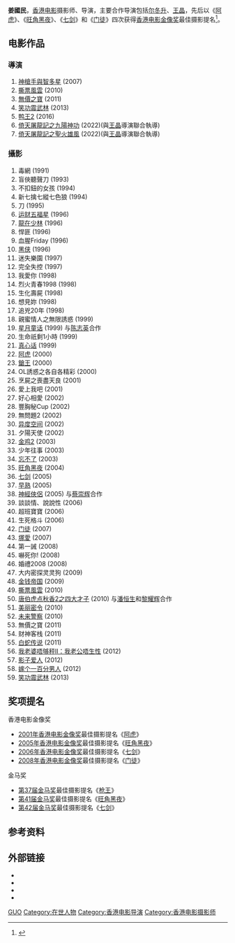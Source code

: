 '''姜國民'''，[[香港电影|香港电影]]摄影师、导演，主要合作导演包括[[尔冬升|尔冬升]]、[[王晶|王晶]]，先后以《[[阿虎|阿虎]]》、《[[旺角黑夜|旺角黑夜]]》、《[[七剑|七剑]]》和《[[门徒_(电影)|门徒]]》四次获得[[香港电影金像奖|香港电影金像奖]]最佳摄影提名<ref>{{Cite web |url=http://people.mtime.com/1250536/awards.html |title=荣誉成就 |accessdate=2014-05-07 |archive-date=2014-05-08 |archive-url=https://web.archive.org/web/20140508024757/http://people.mtime.com/1250536/awards.html |dead-url=no }}</ref>。

== 电影作品 ==
===導演===
#[[神槍手與智多星|神槍手與智多星]] (2007)
#[[撕票風雲|撕票風雲]] (2010)
#[[無價之寶|無價之寶]] (2011)
#[[笑功震武林|笑功震武林]] (2013)
#[[鸭王2|鸭王2]] (2016)
#[[倚天屠龍記之九陽神功|倚天屠龍記之九陽神功]] (2022)(與[[王晶|王晶]]導演聯合執導)
#[[倚天屠龍記之聖火雄風|倚天屠龍記之聖火雄風]] (2022)(與[[王晶|王晶]]導演聯合執導)

===攝影 ===
#毒網 (1991)
#盲俠聽聲刀 (1993)
#不扣鈕的女孩 (1994)
#新七擒七縱七色狼 (1994)
#刀 (1995)
#[[运财五福星|运财五福星]] (1996)
#[[龍在少林|龍在少林]] (1996)
#悍匪 (1996)
#血腥Friday (1996)
#[[黑侠|黑侠]] (1996)
#迷失樂園 (1997)
#完全失控 (1997)
#我愛你 (1998)
#烈火青春1998 (1998)
#生化壽屍 (1998)
#想見妳 (1998)
#追兇20年 (1998)
#親蜜情人之無限誘惑 (1999)
#[[星月童话|星月童话]] (1999) 与[[陈志英|陈志英]]合作
#生命祇剩1小時 (1999)
#[[真心话|真心话]] (1999)
#[[阿虎|阿虎]] (2000)
#[[鎗王|鎗王]] (2000)
#OL誘惑之各自各精彩 (2000)
#烹屍之喪盡天良 (2001)
#愛上我吧 (2001)
#好心相愛 (2002)
#豐胸秘Cup (2002)
#無問題2 (2002)
#[[异度空间|异度空间]] (2002)
#夕陽天使 (2002)
#[[金鸡2|金鸡2]] (2003)
#少年往事 (2003)
#[[忘不了_(電影)|忘不了]] (2003)
#[[旺角黑夜|旺角黑夜]] (2004)
#[[七剑|七剑]] (2005)
#[[早熟_(2005年電影)|早熟]] (2005)
#[[神經俠侶|神經俠侶]] (2005) 与[[蔡崇辉|蔡崇辉]]合作
#談談情、說說性 (2006)
#超班寶寶 (2006)
#生死格斗 (2006)
#[[门徒_(电影)|门徒]] (2007)
#[[塚愛|塚愛]] (2007)
#第一誡 (2008)
#嚇死你! (2008)
#婚禮2008 (2008)
#大内密探灵灵狗 (2009) 
#[[金钱帝国|金钱帝国]] (2009)
#[[撕票風雲|撕票風雲]] (2010)
#[[唐伯虎点秋香2之四大才子|唐伯虎点秋香2之四大才子]] (2010) 与[[潘恒生|潘恒生]]和[[黎耀辉|黎耀辉]]合作
#[[美丽密令|美丽密令]] (2010)
#[[未来警察|未来警察]] (2010) 
#無價之寶 (2011)
#财神客栈 (2011)
#[[白蛇传说|白蛇传说]] (2011) 
#[[我老婆唔够秤II：我老公唔生性|我老婆唔够秤II：我老公唔生性]] (2012)
#[[影子爱人|影子爱人]] (2012)
#[[嫁个一百分男人|嫁个一百分男人]] (2012)
#[[笑功震武林|笑功震武林]] (2013)

== 奖项提名 ==
;香港电影金像奖
*[[2001年香港电影金像奖|2001年香港电影金像奖]]最佳摄影提名《[[阿虎|阿虎]]》
*[[2005年香港电影金像奖|2005年香港电影金像奖]]最佳摄影提名《[[旺角黑夜|旺角黑夜]]》
*[[2006年香港电影金像奖|2006年香港电影金像奖]]最佳摄影提名《[[七剑|七剑]]》
*[[2008年香港电影金像奖|2008年香港电影金像奖]]最佳摄影提名《[[门徒_(电影)|门徒]]》

;金马奖
*[[第37届金马奖|第37届金马奖]]最佳摄影提名《[[枪王|枪王]]》
*[[第41届金马奖|第41届金马奖]]最佳摄影提名《[[旺角黑夜|旺角黑夜]]》
*[[第42届金马奖|第42届金马奖]]最佳摄影提名《[[七剑|七剑]]》

== 参考资料 ==
{{reflist}}

== 外部链接 ==
*{{hkmdb name}}
*{{IMDb name}}
*{{douban people}}
*{{Mtime people|1250536}}

{{DEFAULTSORT:JIANG姜}}
[[Category:姜姓|GUO]]
[[Category:在世人物|Category:在世人物]]
[[Category:香港电影导演|Category:香港电影导演]]
[[Category:香港电影摄影师|Category:香港电影摄影师]]